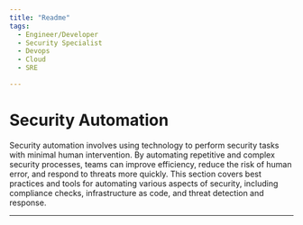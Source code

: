 ```yaml
---
title: "Readme"
tags:
  - Engineer/Developer
  - Security Specialist
  - Devops
  - Cloud
  - SRE

---
```



<TagProvider>
<TagFilter />

# Security Automation

<TagList tags={frontmatter.tags} />
<AttributionList contributors={frontmatter.contributors} />

Security automation involves using technology to perform security tasks with minimal human intervention. By automating repetitive and complex security processes, teams can improve efficiency, reduce the risk of human error, and respond to threats more quickly. This section covers best practices and tools for automating various aspects of security, including compliance checks, infrastructure as code, and threat detection and response.

---

</TagProvider>
<ContributeFooter />